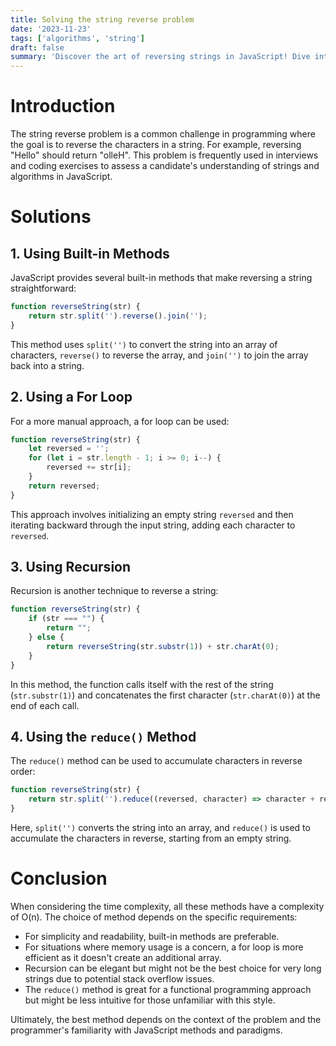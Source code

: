 ```yaml
---
title: Solving the string reverse problem
date: '2023-11-23'
tags: ['algorithms', 'string']
draft: false
summary: 'Discover the art of reversing strings in JavaScript! Dive into four elegant solutions, from the sleek simplicity of built-in methods to the clever twists of recursion and the `reduce()` method.'
---
```


# Introduction

The string reverse problem is a common challenge in programming where the goal is to reverse the characters in a string. For example, reversing "Hello" should return "olleH". This problem is frequently used in interviews and coding exercises to assess a candidate's understanding of strings and algorithms in JavaScript.

# Solutions

## 1. Using Built-in Methods

JavaScript provides several built-in methods that make reversing a string straightforward:

```javascript
function reverseString(str) {
    return str.split('').reverse().join('');
}
```

This method uses `split('')` to convert the string into an array of characters, `reverse()` to reverse the array, and `join('')` to join the array back into a string.

## 2. Using a For Loop

For a more manual approach, a for loop can be used:

```javascript
function reverseString(str) {
    let reversed = '';
    for (let i = str.length - 1; i >= 0; i--) {
        reversed += str[i];
    }
    return reversed;
}
```

This approach involves initializing an empty string `reversed` and then iterating backward through the input string, adding each character to `reversed`.

## 3. Using Recursion

Recursion is another technique to reverse a string:

```javascript
function reverseString(str) {
    if (str === "") {
        return "";
    } else {
        return reverseString(str.substr(1)) + str.charAt(0);
    }
}
```

In this method, the function calls itself with the rest of the string (`str.substr(1)`) and concatenates the first character (`str.charAt(0)`) at the end of each call.

## 4. Using the `reduce()` Method

The `reduce()` method can be used to accumulate characters in reverse order:

```javascript
function reverseString(str) {
    return str.split('').reduce((reversed, character) => character + reversed, '');
}
```

Here, `split('')` converts the string into an array, and `reduce()` is used to accumulate the characters in reverse, starting from an empty string.

# Conclusion

When considering the time complexity, all these methods have a complexity of O(n). The choice of method depends on the specific requirements:

- For simplicity and readability, built-in methods are preferable.
- For situations where memory usage is a concern, a for loop is more efficient as it doesn't create an additional array.
- Recursion can be elegant but might not be the best choice for very long strings due to potential stack overflow issues.
- The `reduce()` method is great for a functional programming approach but might be less intuitive for those unfamiliar with this style.

Ultimately, the best method depends on the context of the problem and the programmer's familiarity with JavaScript methods and paradigms.
